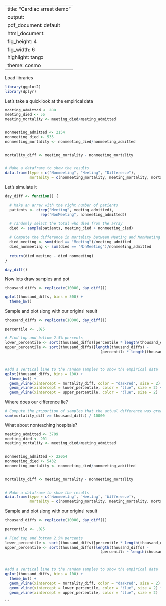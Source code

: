 
---
title: "Cardiac arrest demo"
output:
  pdf_document: default
  html_document:
    fig_height: 4
    fig_width: 6
    highlight: tango
    theme: cosmo
---

Load libraries
```r
library(ggplot2)
library(dplyr)
```

Let's take a quick look at the empirical data
```r
meeting_admitted <- 388
meeting_died <- 66
meeting_mortality <- meeting_died/meeting_admitted


nonmeeting_admitted <- 2154
nonmeeting_died <- 535
nonmeeting_mortality <- nonmeeting_died/nonmeeting_admitted


mortality_diff <- meeting_mortality - nonmeeting_mortality


# Make a dataframe to show the results
data.frame(type = c("Nonmeeting", "Meeting", "Difference"), 
           mortality = c(nonmeeting_mortality, meeting_mortality, mortality_diff))
```

Let's simulate it

```r
day_diff <- function() {
  
  # Make an array with the right number of patients
  patients <- c(rep("Meeting", meeting_admitted), 
                rep("NonMeeting", nonmeeting_admitted))
  
  # randomly select the total who died from the array
  died <- sample(patients, meeting_died + nonmeeting_died) 
  
  # Compute the difference in mortality between Meeting and NonMeeting Days
  died_meeting <- sum(died == "Meeting")/meeting_admitted
  died_nonmeeting <- sum(died == "NonMeeting")/nonmeeting_admitted
  
  return(died_meeting - died_nonmeeting)
}

day_diff()
```

Now lets draw samples and pot
```r
thousand_diffs <- replicate(10000, day_diff())

qplot(thousand_diffs, bins = 500) + 
  theme_bw()
```

Sample and plot along with our original result
```r
thousand_diffs <- replicate(10000, day_diff())

percentile <- .025

# Find top and bottom 2.5% percents
lower_percentile <- sort(thousand_diffs)[percentile * length(thousand_diffs)]
upper_percentile <- sort(thousand_diffs)[length(thousand_diffs) - 
                                           (percentile * length(thousand_diffs))]



#add a vertical line to the random samples to show the empirical data
qplot(thousand_diffs, bins = 100) + 
  theme_bw() +
  geom_vline(xintercept = mortality_diff, color = "darkred", size = 2) +
  geom_vline(xintercept = lower_percentile, color = "blue", size = 2) + 
  geom_vline(xintercept = upper_percentile, color = "blue", size = 2)
```

Where does our difference lie?
```r
# Compute the proportion of samples that the actual difference was greater than
sum(mortality_diff >= thousand_diffs) / 10000
```

What about nonteaching hospitals?

```r
meeting_admitted <- 3709
meeting_died <- 901
meeting_mortality <- meeting_died/meeting_admitted


nonmeeting_admitted <- 22054
nonmeeting_died <- 5432
nonmeeting_mortality <- nonmeeting_died/nonmeeting_admitted


mortality_diff <- meeting_mortality - nonmeeting_mortality


# Make a dataframe to show the results
data.frame(type = c("Nonmeeting", "Meeting", "Difference"), 
           mortality = c(nonmeeting_mortality, meeting_mortality, mortality_diff))
```

Sample and plot along with our original result
```r
thousand_diffs <- replicate(10000, day_diff())

percentile <- .025

# Find top and bottom 2.5% percents
lower_percentile <- sort(thousand_diffs)[percentile * length(thousand_diffs)]
upper_percentile <- sort(thousand_diffs)[length(thousand_diffs) - 
                                           (percentile * length(thousand_diffs))]



#add a vertical line to the random samples to show the empirical data
qplot(thousand_diffs, bins = 100) + 
  theme_bw() +
  geom_vline(xintercept = mortality_diff, color = "darkred", size = 2) +
  geom_vline(xintercept = lower_percentile, color = "blue", size = 2) + 
  geom_vline(xintercept = upper_percentile, color = "blue", size = 2)
```
```